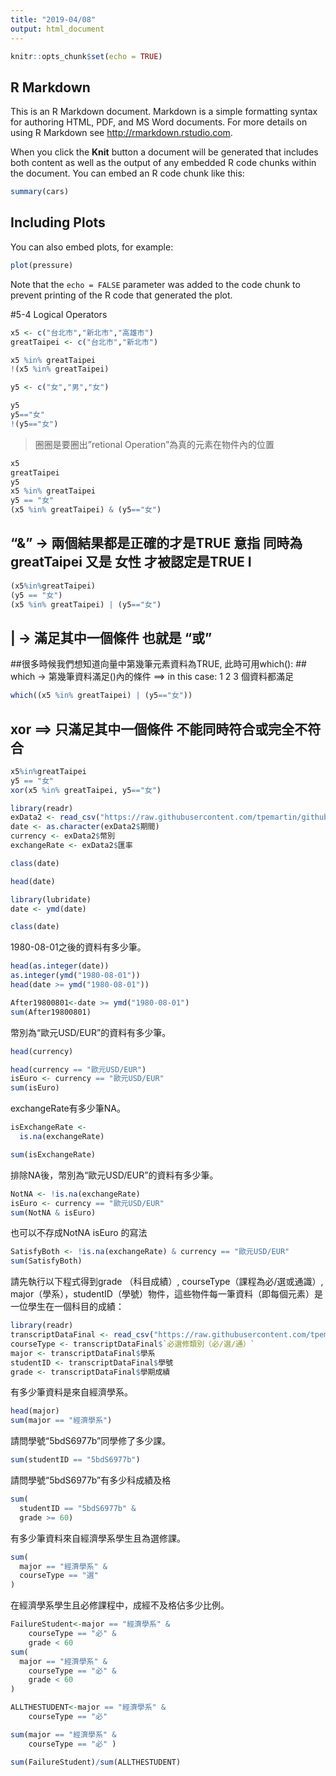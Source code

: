 ```yaml
---
title: "2019-04/08"
output: html_document
---
```


```r
knitr::opts_chunk$set(echo = TRUE)
```

## R Markdown

This is an R Markdown document. Markdown is a simple formatting syntax for authoring HTML, PDF, and MS Word documents. For more details on using R Markdown see <http://rmarkdown.rstudio.com>.

When you click the **Knit** button a document will be generated that includes both content as well as the output of any embedded R code chunks within the document. You can embed an R code chunk like this:

```r
summary(cars)
```

## Including Plots

You can also embed plots, for example:

```r
plot(pressure)
```

Note that the `echo = FALSE` parameter was added to the code chunk to prevent printing of the R code that generated the plot.



#5-4 Logical Operators

```r
x5 <- c("台北市","新北市","高雄市")
greatTaipei <- c("台北市","新北市")

x5 %in% greatTaipei
!(x5 %in% greatTaipei)
```

```r
y5 <- c("女","男","女")

y5
y5=="女"
!(y5=="女")
```

> 圈圈是要圈出"retional Operation"為真的元素在物件內的位置

```r
x5
greatTaipei
y5
x5 %in% greatTaipei
y5 == "女"
(x5 %in% greatTaipei) & (y5=="女")
```
## "&" ->  兩個結果都是正確的才是TRUE 意指 同時為greatTaipei 又是 女性 才被認定是TRUE I


```r
(x5%in%greatTaipei)
(y5 == "女")
(x5 %in% greatTaipei) | (y5=="女")
```
## | -> 滿足其中一個條件 也就是 "或"

##很多時候我們想知道向量中第幾筆元素資料為TRUE, 此時可用which():
## which -> 第幾筆資料滿足()內的條件 ==> in this case: 1 2 3 個資料都滿足
```r
which((x5 %in% greatTaipei) | (y5=="女"))
```

## xor ==> 只滿足其中一個條件 不能同時符合或完全不符合
```r
x5%in%greatTaipei
y5 == "女"
xor(x5 %in% greatTaipei, y5=="女")
```



```r
library(readr)
exData2 <- read_csv("https://raw.githubusercontent.com/tpemartin/github-data/master/exData2.csv")
date <- as.character(exData2$期間)
currency <- exData2$幣別
exchangeRate <- exData2$匯率
``` 
```r
class(date)
```



```r
head(date)
```

```r
library(lubridate)
date <- ymd(date)
```

```r
class(date)
```

1980-08-01之後的資料有多少筆。

```r
head(as.integer(date))
as.integer(ymd("1980-08-01"))
head(date >= ymd("1980-08-01"))
```


```r
After19800801<-date >= ymd("1980-08-01")
sum(After19800801)
```


幣別為“歐元USD/EUR”的資料有多少筆。
```r
head(currency)
```
```r
head(currency == "歐元USD/EUR")
isEuro <- currency == "歐元USD/EUR"
sum(isEuro)
```



exchangeRate有多少筆NA。

```r
isExchangeRate <- 
  is.na(exchangeRate)

sum(isExchangeRate)
```

排除NA後，幣別為“歐元USD/EUR”的資料有多少筆。

```r
NotNA <- !is.na(exchangeRate)
isEuro <- currency == "歐元USD/EUR"
sum(NotNA & isEuro)
```

也可以不存成NotNA isEuro 的寫法

```r
SatisfyBoth <- !is.na(exchangeRate) & currency == "歐元USD/EUR"
sum(SatisfyBoth)
```

請先執行以下程式得到grade （科目成績）, courseType（課程為必/選或通識）, major（學系），studentID（學號）物件，這些物件每一筆資料（即每個元素）是一位學生在一個科目的成績：

```r
library(readr)
transcriptDataFinal <- read_csv("https://raw.githubusercontent.com/tpemartin/github-data/master/transcriptDataFinal.csv")
courseType <- transcriptDataFinal$`必選修類別（必∕選∕通）`
major <- transcriptDataFinal$學系
studentID <- transcriptDataFinal$學號
grade <- transcriptDataFinal$學期成績
```

有多少筆資料是來自經濟學系。

```r
head(major)
sum(major == "經濟學系")
```
請問學號“5bdS6977b”同學修了多少課。

```r
sum(studentID == "5bdS6977b")
```
請問學號“5bdS6977b”有多少科成績及格

```r
sum(
  studentID == "5bdS6977b" &
  grade >= 60)
```
有多少筆資料來自經濟學系學生且為選修課。

```r

sum(
  major == "經濟學系" &
  courseType == "選"
)
```
在經濟學系學生且必修課程中，成經不及格佔多少比例。

```r
FailureStudent<-major == "經濟學系" &
    courseType == "必" &
    grade < 60
sum(
  major == "經濟學系" &
    courseType == "必" &
    grade < 60
)
```
```r
ALLTHESTUDENT<-major == "經濟學系" &
    courseType == "必" 

sum(major == "經濟學系" &
    courseType == "必" )
```
```r
sum(FailureStudent)/sum(ALLTHESTUDENT)
```













































































































































































































































































